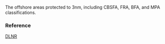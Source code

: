 The offshore areas protected to 3nm, including CBSFA, FRA, BFA, and MPA classifications.

### Reference

[DLNR](http://geoportal.hawaii.gov/datasets/marine-managed-areas-dar?geometry=-165.4%2C19.079%2C-149.745%2C22.671)